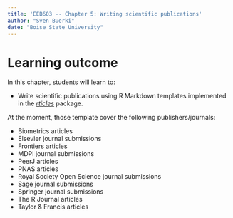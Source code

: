 ```yaml
---
title: 'EEB603 -- Chapter 5: Writing scientific publications'
author: "Sven Buerki"
date: "Boise State University"
---
```


# Learning outcome

In this chapter, students will learn to:

- Write scientific publications using R Markdown templates implemented in the [*rticles* ](https://cran.r-project.org/web/packages/rticles/index.html) package.

At the moment, those template cover the following publishers/journals:

- Biometrics articles
- Elsevier journal submissions
- Frontiers articles
- MDPI journal submissions
- PeerJ articles
- PNAS articles
- Royal Society Open Science journal submissions
- Sage journal submissions
- Springer journal submissions
- The R Journal articles
- Taylor & Francis articles